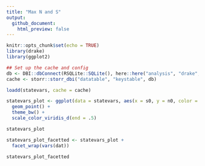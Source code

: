 ```yaml
---
title: "Max N and S"
output: 
  github_document:
    html_preview: false
---
```


```r
knitr::opts_chunk$set(echo = TRUE)
library(drake)
library(ggplot2)

## Set up the cache and config
db <- DBI::dbConnect(RSQLite::SQLite(), here::here("analysis", "drake", "drake-cache-dat.sqlite"))
cache <- storr::storr_dbi("datatable", "keystable", db)

loadd(statevars, cache = cache)

```
```r

statevars_plot <- ggplot(data = statevars, aes(x = s0, y = n0, color = singletons)) +
  geom_point() +
  theme_bw() +
  scale_color_viridis_d(end = .5)

statevars_plot

```

```r

statevars_plot_facetted <- statevars_plot +
  facet_wrap(vars(dat))

statevars_plot_facetted
```
